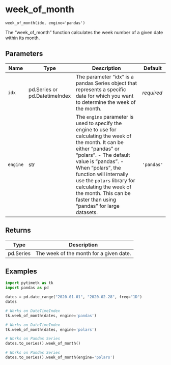 # week_of_month { #pytimetk.week_of_month }

`week_of_month(idx, engine='pandas')`

The "week_of_month" function calculates the week number of a given date 
within its month.

## Parameters

| Name     | Type                          | Description                                                                                                                                                                                                                                                                                                                                               | Default    |
|----------|-------------------------------|-----------------------------------------------------------------------------------------------------------------------------------------------------------------------------------------------------------------------------------------------------------------------------------------------------------------------------------------------------------|------------|
| `idx`    | pd.Series or pd.DatetimeIndex | The parameter "idx" is a pandas Series object that represents a specific date for which you want to determine the week of the month.                                                                                                                                                                                                                      | _required_ |
| `engine` | str                           | The `engine` parameter is used to specify the engine to use for  calculating the week of the month. It can be either "pandas" or "polars".   - The default value is "pandas".  - When "polars", the function will internally use the `polars` library  for calculating the week of the month. This can be faster than using  "pandas" for large datasets. | `'pandas'` |

## Returns

| Type      | Description                             |
|-----------|-----------------------------------------|
| pd.Series | The week of the month for a given date. |

## Examples

```python
import pytimetk as tk
import pandas as pd

dates = pd.date_range("2020-01-01", "2020-02-28", freq="1D")
dates
```

```python
# Works on DateTimeIndex
tk.week_of_month(dates, engine='pandas')
```

```python
# Works on DateTimeIndex
tk.week_of_month(dates, engine='polars')
```

```python
# Works on Pandas Series
dates.to_series().week_of_month()
```

```python
# Works on Pandas Series
dates.to_series().week_of_month(engine='polars')
```